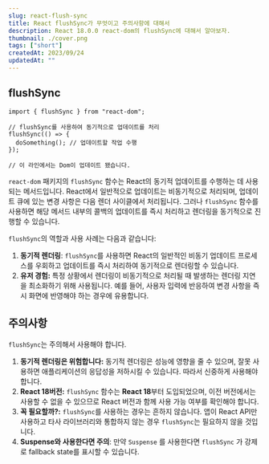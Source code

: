 ```yaml
---
slug: react-flush-sync
title: React flushSync가 무엇이고 주의사항에 대해서
description: React 18.0.0 react-dom의 flushSync에 대해서 알아보자.
thumbnail: ./cover.png
tags: ["short"]
createdAt: 2023/09/24
updatedAt: ""
---
```


## flushSync

```tsx
import { flushSync } from "react-dom";

// flushSync를 사용하여 동기적으로 업데이트를 처리
flushSync(() => {
  doSomething(); // 업데이트할 작업 수행
});

// 이 라인에서는 Dom이 업데이트 됐습니다.
```

`react-dom` 패키지의 `flushSync` 함수는 React의 동기적 업데이트를 수행하는 데 사용되는 메서드입니다. React에서 일반적으로 업데이트는 비동기적으로 처리되며, 업데이트 큐에 있는 변경 사항은 다음 렌더 사이클에서 처리됩니다. 그러나 `flushSync` 함수를 사용하면 해당 메서드 내부의 콜백의 업데이트를 즉시 처리하고 렌더링을 동기적으로 진행할 수 있습니다.

`flushSync`의 역할과 사용 사례는 다음과 같습니다:

1. **동기적 렌더링**: `flushSync`를 사용하면 React의 일반적인 비동기 업데이트 프로세스를 우회하고 업데이트를 즉시 처리하여 동기적으로 렌더링할 수 있습니다.
2. **유저 경험:** 특정 상황에서 렌더링이 비동기적으로 처리될 때 발생하는 렌더링 지연을 최소화하기 위해 사용됩니다. 예를 들어, 사용자 입력에 반응하여 변경 사항을 즉시 화면에 반영해야 하는 경우에 유용합니다.

## 주의사항

`flushSync`는 주의해서 사용해야 합니다.

1. **동기적 렌더링은 위험합니다:** 동기적 렌더링은 성능에 영향을 줄 수 있으며, 잘못 사용하면 애플리케이션의 응답성을 저하시킬 수 있습니다. 따라서 신중하게 사용해야 합니다.
2. **React 18버전:** `flushSync` 함수는 **React 18**부터 도입되었으며, 이전 버전에서는 사용할 수 없을 수 있으므로 React 버전과 함께 사용 가능 여부를 확인해야 합니다.
3. **꼭 필요할까?:** `flushSync`를 사용하는 경우는 흔하지 않습니다. 앱이 React API만 사용하고 타사 라이브러리와 통합하지 않는 경우 `flushSync`는 필요하지 않을 것입니다.
4. **Suspense와 사용한다면 주의**: 만약 `Suspense` 를 사용한다면 `flushSync` 가 강제로 fallback state를 표시할 수 있습니다.
